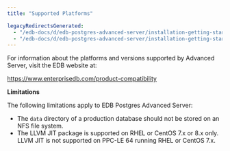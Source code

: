 ```yaml
---
title: "Supported Platforms"

legacyRedirectsGenerated:
  - "/edb-docs/d/edb-postgres-advanced-server/installation-getting-started/installation-guide-for-linux/13/supported_platforms.html"
  - "/edb-docs/d/edb-postgres-advanced-server/installation-getting-started/installation-guide-for-linux/latest/supported_platforms.html"
---
```


<div id="supported_platorms" class="registered_link"></div>

For information about the platforms and versions supported by Advanced Server, visit the EDB website at:

<https://www.enterprisedb.com/product-compatibility>

**Limitations**

The following limitations apply to EDB Postgres Advanced Server:

-   The `data` directory of a production database should not be stored on an NFS file system.
-   The LLVM JIT package is supported on RHEL or CentOS 7.x or 8.x only. LLVM JIT is not supported on PPC-LE 64 running RHEL or CentOS 7.x.
